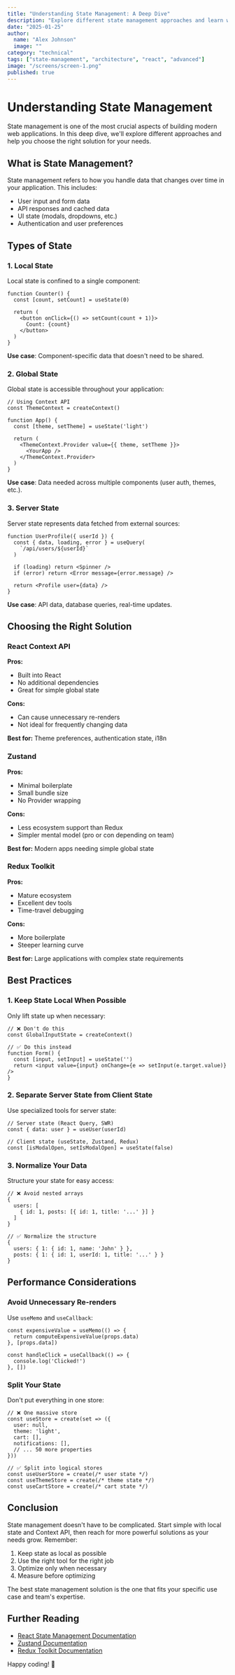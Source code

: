 ```yaml
---
title: "Understanding State Management: A Deep Dive"
description: "Explore different state management approaches and learn which one is right for your application."
date: "2025-01-25"
author:
  name: "Alex Johnson"
  image: ""
category: "technical"
tags: ["state-management", "architecture", "react", "advanced"]
image: "/screens/screen-1.png"
published: true
---
```


# Understanding State Management

State management is one of the most crucial aspects of building modern web applications. In this deep dive, we'll explore different approaches and help you choose the right solution for your needs.

## What is State Management?

State management refers to how you handle data that changes over time in your application. This includes:

- User input and form data
- API responses and cached data
- UI state (modals, dropdowns, etc.)
- Authentication and user preferences

## Types of State

### 1. Local State

Local state is confined to a single component:

```tsx
function Counter() {
  const [count, setCount] = useState(0)
  
  return (
    <button onClick={() => setCount(count + 1)}>
      Count: {count}
    </button>
  )
}
```

**Use case**: Component-specific data that doesn't need to be shared.

### 2. Global State

Global state is accessible throughout your application:

```tsx
// Using Context API
const ThemeContext = createContext()

function App() {
  const [theme, setTheme] = useState('light')
  
  return (
    <ThemeContext.Provider value={{ theme, setTheme }}>
      <YourApp />
    </ThemeContext.Provider>
  )
}
```

**Use case**: Data needed across multiple components (user auth, themes, etc.).

### 3. Server State

Server state represents data fetched from external sources:

```tsx
function UserProfile({ userId }) {
  const { data, loading, error } = useQuery(
    `/api/users/${userId}`
  )
  
  if (loading) return <Spinner />
  if (error) return <Error message={error.message} />
  
  return <Profile user={data} />
}
```

**Use case**: API data, database queries, real-time updates.

## Choosing the Right Solution

### React Context API

**Pros:**
- Built into React
- No additional dependencies
- Great for simple global state

**Cons:**
- Can cause unnecessary re-renders
- Not ideal for frequently changing data

**Best for:** Theme preferences, authentication state, i18n

### Zustand

**Pros:**
- Minimal boilerplate
- Small bundle size
- No Provider wrapping

**Cons:**
- Less ecosystem support than Redux
- Simpler mental model (pro or con depending on team)

**Best for:** Modern apps needing simple global state

### Redux Toolkit

**Pros:**
- Mature ecosystem
- Excellent dev tools
- Time-travel debugging

**Cons:**
- More boilerplate
- Steeper learning curve

**Best for:** Large applications with complex state requirements

## Best Practices

### 1. Keep State Local When Possible

Only lift state up when necessary:

```tsx
// ❌ Don't do this
const GlobalInputState = createContext()

// ✅ Do this instead
function Form() {
  const [input, setInput] = useState('')
  return <input value={input} onChange={e => setInput(e.target.value)} />
}
```

### 2. Separate Server State from Client State

Use specialized tools for server state:

```tsx
// Server state (React Query, SWR)
const { data: user } = useUser(userId)

// Client state (useState, Zustand, Redux)
const [isModalOpen, setIsModalOpen] = useState(false)
```

### 3. Normalize Your Data

Structure your state for easy access:

```tsx
// ❌ Avoid nested arrays
{
  users: [
    { id: 1, posts: [{ id: 1, title: '...' }] }
  ]
}

// ✅ Normalize the structure
{
  users: { 1: { id: 1, name: 'John' } },
  posts: { 1: { id: 1, userId: 1, title: '...' } }
}
```

## Performance Considerations

### Avoid Unnecessary Re-renders

Use `useMemo` and `useCallback`:

```tsx
const expensiveValue = useMemo(() => {
  return computeExpensiveValue(props.data)
}, [props.data])

const handleClick = useCallback(() => {
  console.log('Clicked!')
}, [])
```

### Split Your State

Don't put everything in one store:

```tsx
// ❌ One massive store
const useStore = create(set => ({
  user: null,
  theme: 'light',
  cart: [],
  notifications: [],
  // ... 50 more properties
}))

// ✅ Split into logical stores
const useUserStore = create(/* user state */)
const useThemeStore = create(/* theme state */)
const useCartStore = create(/* cart state */)
```

## Conclusion

State management doesn't have to be complicated. Start simple with local state and Context API, then reach for more powerful solutions as your needs grow. Remember:

1. Keep state as local as possible
2. Use the right tool for the right job
3. Optimize only when necessary
4. Measure before optimizing

The best state management solution is the one that fits your specific use case and team's expertise.

## Further Reading

- [React State Management Documentation](https://react.dev)
- [Zustand Documentation](https://github.com/pmndrs/zustand)
- [Redux Toolkit Documentation](https://redux-toolkit.js.org)

Happy coding! 🎯

